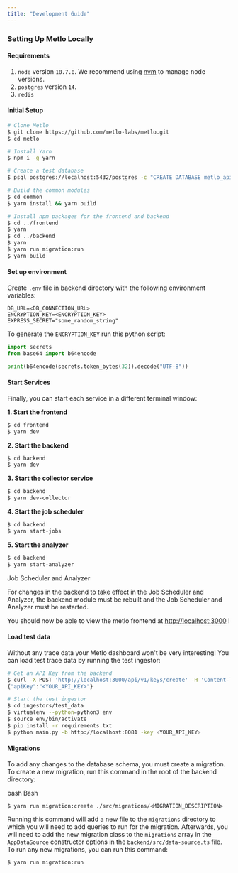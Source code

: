 ```yaml
---
title: "Development Guide"
---
```


### Setting Up Metlo Locally

#### Requirements

1. `node` version `18.7.0`. We recommend using
   [nvm](https://github.com/nvm-sh/nvm) to manage node versions.
2. `postgres` version `14`.
3. `redis`

#### Initial Setup

```bash Bash
# Clone Metlo
$ git clone https://github.com/metlo-labs/metlo.git
$ cd metlo

# Install Yarn
$ npm i -g yarn

# Create a test database
$ psql postgres://localhost:5432/postgres -c "CREATE DATABASE metlo_api_security;"

# Build the common modules
$ cd common
$ yarn install && yarn build

# Install npm packages for the frontend and backend
$ cd ../frontend
$ yarn
$ cd ../backend
$ yarn
$ yarn run migration:run
$ yarn build
```

#### Set up environment

Create `.env` file in backend directory with the following environment
variables:

```
DB_URL=<DB_CONNECTION_URL>
ENCRYPTION_KEY=<ENCRYPTION_KEY>
EXPRESS_SECRET="some_random_string"
```

To generate the `ENCRYPTION_KEY` run this python script:

```py Python
import secrets
from base64 import b64encode

print(b64encode(secrets.token_bytes(32)).decode("UTF-8"))
```

#### Start Services

Finally, you can start each service in a different terminal window:

**1. Start the frontend**

```bash Bash
$ cd frontend
$ yarn dev
```

**2. Start the backend**

```bash Bash
$ cd backend
$ yarn dev
```

**3. Start the collector service**

```bash Bash
$ cd backend
$ yarn dev-collector
```

**4. Start the job scheduler**

```bash Bash
$ cd backend
$ yarn start-jobs
```

**5. Start the analyzer**

```bash Bash
$ cd backend
$ yarn start-analyzer
```

<Warning>
Job Scheduler and Analyzer

For changes in the backend to take effect in the Job Scheduler and Analyzer, the
backend module must be rebuilt and the Job Scheduler and Analyzer must be
restarted.

</Warning>

You should now be able to view the metlo frontend at
[http://localhost:3000](http://localhost:3000) !

#### Load test data

Without any trace data your Metlo dashboard won't be very interesting! You can
load test trace data by running the test ingestor:

```bash Bash
# Get an API Key from the backend
$ curl -X POST 'http://localhost:3000/api/v1/keys/create' -H 'Content-Type: application/json' -d '{"name":"test-api-key"}'
{"apiKey":"<YOUR_API_KEY>"}

# Start the test ingestor
$ cd ingestors/test_data
$ virtualenv --python=python3 env
$ source env/bin/activate
$ pip install -r requirements.txt
$ python main.py -b http://localhost:8081 -key <YOUR_API_KEY>
```

#### Migrations

To add any changes to the database schema, you must create a migration. To
create a new migration, run this command in the root of the backend directory:

bash Bash

```
$ yarn run migration:create ./src/migrations/<MIGRATION_DESCRIPTION>
```

Running this command will add a new file to the `migrations` directory to which
you will need to add queries to run for the migration. Afterwards, you will need
to add the new migration class to the `migrations` array in the `AppDataSource`
constructor options in the `backend/src/data-source.ts` file. To run any new
migrations, you can run this command:

```bash Bash
$ yarn run migration:run
```
